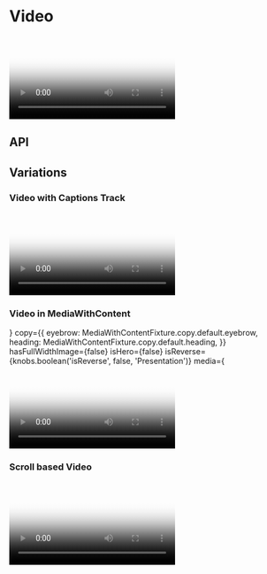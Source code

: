 

<Meta title="Components/Video" component={Video} />

# Video

<Canvas>
  <Story name="Base component">
    <Video
      fallbackImage={{
        sizes: {
          large: './assets/images/MediaWithContent/video-poster.png',
          medium: './assets/images/MediaWithContent/video-poster.png',
          small: './assets/images/MediaWithContent/video-poster.png',
        },
      }}
      hasAllowAudio={knobs.boolean('hasAllowAudio', false, 'Attributes')}
      hasAutoplay={knobs.boolean('hasAutoplay', false, 'Attributes')}
      hasLoop={knobs.boolean('hasLoop', false, 'Attributes')}
      hasPlayInFullScreen={knobs.boolean(
        'hasPlayInFullScreen',
        false,
        'Presentation',
      )}
      isFullWidth={knobs.boolean('isFullWidth', true, 'Presentation')}
      isScrollBasedVideo={knobs.boolean(
        'isScrollBasedVideo',
        false,
        'Attributes',
      )}
      poster={{
        copy: {
          altText: 'How to Use Video for Tea Tree Leaf Facial Exfoliant',
        },
        sizes: {
          large: './assets/images/MediaWithContent/video-poster.png',
          medium: './assets/images/MediaWithContent/video-poster.png',
          small: './assets/images/MediaWithContent/video-poster.png',
        },
      }}
      sizes={{
        large: knobs.text(
          'large',
          'https://player.vimeo.com/external/225136214.hd.mp4?s=a01cd8b47f35767394e48dc01af10510ef8ff4dd&profile_id=174&size=large',
          'Content',
        ),
        medium: knobs.text(
          'medium',
          'https://player.vimeo.com/external/225136214.hd.mp4?s=a01cd8b47f35767394e48dc01af10510ef8ff4dd&profile_id=174&size=medium',
          'Content',
        ),
        small: knobs.text(
          'small',
          'https://player.vimeo.com/external/225136214.hd.mp4?s=a01cd8b47f35767394e48dc01af10510ef8ff4dd&profile_id=174&size=small',
          'Content',
        ),
        xLarge: knobs.text('xLarge', '', 'Content'),
        xSmall: knobs.text('xSmall', '', 'Content'),
      }}
    />
  </Story>
</Canvas>

## API

<ArgsTable of={Video} />

## Variations

### Video with Captions Track

<Canvas>
  <Story name="Video with Captions Track">
    <Video
      captions={{
        isActiveOnLoad: knobs.boolean('isActiveOnLoad', false, 'Captions'),
        shouldShowToggleButton: knobs.boolean(
          'shouldShowToggleButton',
          true,
          'Captions',
        ),
        toggleButtonTitle: knobs.text(
          'toggleButtonTitle',
          'toggle captions',
          'Captions',
        ),
        copy: {
          toggleButtonTitleOn: knobs.text(
            'copy.toggleButtonTitleOn',
            'toggle captions on',
            'Captions',
          ),
          toggleButtonTitleOff: knobs.text(
            'copy.toggleButtonTitleOff',
            'toggle captions off',
            'Captions',
          ),
        },
        languageCode: knobs.text('languageCode', 'en', 'Captions'),
        languageLabel: knobs.text('languageLabel', 'English', 'Captions'),
        fileUrl: knobs.text(
          'fileUrl',
          './assets/captions/Raeburn-How-to-Full-ENG.vtt',
          'Captions',
        ),
      }}
      hasAllowAudio={true}
      hasAutoplay={false}
      hasNativeControls={knobs.boolean(
        'hasNativeControls',
        false,
        'Presentation',
      )}
      hasPlayInFullScreen={knobs.boolean(
        'hasPlayInFullScreen',
        false,
        'Presentation',
      )}
      isFullWidth={true}
      poster={{
        copy: {
          altText: 'How to Use Video for Tea Tree Leaf Facial Exfoliant',
        },
        sizes: {
          large: './assets/images/MediaWithContent/video-poster.png',
          medium: './assets/images/MediaWithContent/video-poster.png',
          small: './assets/images/MediaWithContent/video-poster.png',
        },
      }}
      sizes={{
        large:
          'https://player.vimeo.com/external/507812856.hd.mp4?s=f0cb02e4e0a83d0a036e5955ad2273094294c2fc&profile_id=175',
        medium:
          'https://player.vimeo.com/external/507812856.hd.mp4?s=f0cb02e4e0a83d0a036e5955ad2273094294c2fc&profile_id=175',
        small:
          'https://player.vimeo.com/external/507812856.hd.mp4?s=f0cb02e4e0a83d0a036e5955ad2273094294c2fc&profile_id=175',
      }}
    />
  </Story>
</Canvas>

### Video in MediaWithContent

<Canvas>
  <Story name="Plays in full screen, placed in 50/50 Component">
    <MediaWithContent
      backgroundColor="#fffeef"
      content={
        <DefinitionList items={MediaWithContentFixture.definitionList.items} />
      }
      copy={{
        eyebrow: MediaWithContentFixture.copy.default.eyebrow,
        heading: MediaWithContentFixture.copy.default.heading,
      }}
      hasFullWidthImage={false}
      isHero={false}
      isReverse={knobs.boolean('isReverse', false, 'Presentation')}
      media={
        <Video
          fallbackImage={{
            sizes: {
              large: './assets/images/MediaWithContent/video-poster.png',
              medium: './assets/images/MediaWithContent/video-poster.png',
              small: './assets/images/MediaWithContent/video-poster.png',
            },
          }}
          hasAllowAudio={true}
          hasAutoplay={false}
          hasLoop={true}
          hasPlayInFullScreen={true}
          hasControls={true}
          isFullWidth={false}
          poster={{
            copy: {
              altText: 'How to Use Video for Tea Tree Leaf Facial Exfoliant',
            },
            sizes: {
              large: './assets/images/MediaWithContent/video-poster.png',
              medium: './assets/images/MediaWithContent/video-poster.png',
              small: './assets/images/MediaWithContent/video-poster.png',
            },
          }}
          sizes={{
            large:
              'https://player.vimeo.com/external/225136214.hd.mp4?s=a01cd8b47f35767394e48dc01af10510ef8ff4dd&profile_id=174',
            medium:
              'https://player.vimeo.com/external/225136214.hd.mp4?s=a01cd8b47f35767394e48dc01af10510ef8ff4dd&profile_id=174',
            small:
              'https://player.vimeo.com/external/225136214.hd.mp4?s=a01cd8b47f35767394e48dc01af10510ef8ff4dd&profile_id=174',
          }}
        />
      }
      theme={knobs.select('theme', ['dark', 'light'], 'dark', 'Presentation')}
    />
  </Story>
</Canvas>

### Scroll based Video

<Canvas>
  <Story name="Scroll baed Video">
    <div style={{ height: '500px' }} />
    <Video
      hasAllowAudio={false}
      hasAutoplay={true}
      hasControls={false}
      hasLoop={true}
      hasPlayInFullScreen={false}
      isFullWidth={true}
      isScrollBasedVideo={true}
      sizes={{
        large: knobs.text(
          'large',
          'https://player.vimeo.com/external/507812856.hd.mp4?s=f0cb02e4e0a83d0a036e5955ad2273094294c2fc&profile_id=175',
          'Content',
        ),
        medium: knobs.text(
          'medium',
          'https://player.vimeo.com/external/507812856.hd.mp4?s=f0cb02e4e0a83d0a036e5955ad2273094294c2fc&profile_id=175',
          'Content',
        ),
        small: knobs.text(
          'small',
          'https://player.vimeo.com/external/507812856.hd.mp4?s=f0cb02e4e0a83d0a036e5955ad2273094294c2fc&profile_id=175',
          'Content',
        ),
      }}
      poster={{
        copy: {
          altText: 'How to Use Video for Tea Tree Leaf Facial Exfoliant',
        },
        large: './assets/images/MediaWithContent/video-poster.png',
        medium: './assets/images/MediaWithContent/video-poster.png',
        small: './assets/images/MediaWithContent/video-poster.png',
      }}
    />
    <div style={{ height: '500px' }} />
  </Story>
</Canvas>
